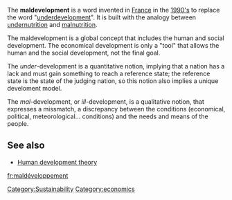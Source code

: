 {{stub}}

The '''maldevelopment''' is a word invented in [[France]] in the [[1990's]] to replace the word "[[underdevelopment]]". It is built with the analogy between [[undernutrition]] and [[malnutrition]].

The maldevelopment is a global concept that includes the human and social development. The economical development is only a "tool" that allows the human and the social development, not the final goal.

The ''under''-development is a quantitative notion, implying that a nation has a lack and must gain something to reach a reference state; the reference state is the state of the judging nation, so this notion also implies a unique develoment model.

The ''mal''-development, or ''ill''-development, is a qualitative notion, that expresses a missmatch, a discrepancy between the conditions (economical, political, meteorological... conditions) and the needs and means of the people.

== See also ==

* [[Human development theory]]

[[fr:maldéveloppement]]

[[Category:Sustainability]] [[Category:economics]]
